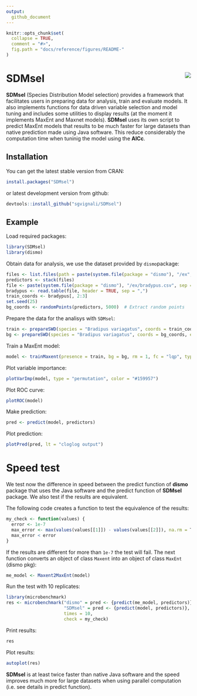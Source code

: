 ```yaml
---
output:
  github_document
---
```


<!-- README.md is generated from README.Rmd. Please edit that file -->

```r
knitr::opts_chunk$set(
  collapse = TRUE,
  comment = "#>",
  fig.path = "docs/reference/figures/README-"
)
```

# SDMsel <img src="man/figures/logo.png" align="right" />

**SDMsel** (Species Distribution Model selection) provides a framework that facilitates users in preparing data for analysis, train and evaluate models. It also implements functions for data driven variable selection and model tuning and includes some utilities to display results (at the moment it implements MaxEnt and Maxnet models).
**SDMsel** uses its own script to predict MaxEnt models that results to be much faster for large datasets than native prediction made using Java software. This reduce considerably the computation time when tuninig the model using the **AICc**. 

## Installation

You can get the latest stable version from CRAN:

```r
install.packages("SDMsel")
```

or latest development version from github:

```r
devtools::install_github("sgvignali/SDMsel")
```

## Example

Load required packages:
```r
library(SDMsel)
library(dismo)
```


Obtain data for analysis, we use the dataset provided by `dismo`package:

```r
files <- list.files(path = paste(system.file(package = "dismo"), "/ex", sep = ""), pattern = "grd", full.names = T)
predictors <- stack(files)
file <- paste(system.file(package = "dismo"), "/ex/bradypus.csv", sep = "")
bradypus <- read.table(file, header = TRUE, sep = ",")
train_coords <- bradypus[, 2:3]
set.seed(25)
bg_coords <- randomPoints(predictors, 5000)  # Extract random points
```

Prepare the data for the analisys with `SDMsel`:

```r
train <- prepareSWD(species = "Bradipus variagatus", coords = train_coords, env = predictors, categoricals = "biome")
bg <- prepareSWD(species = "Bradipus variagatus", coords = bg_coords, env = predictors, categoricals = "biome")
```

Train a MaxEnt model:

```r
model <- trainMaxent(presence = train, bg = bg, rm = 1, fc = "lqp", type = "cloglog", iter = 500)
```

Plot variable importance:

```r
plotVarImp(model, type = "permutation", color = "#159957")
```

Plot ROC curve:

```r
plotROC(model)
```


Make prediction:

```r
pred <- predict(model, predictors)
```

Plot prediction:

```r
plotPred(pred, lt = "cloglog output")
```

# Speed test

We test now the difference in speed between the predict function of **dismo** package that uses the Java software and the predict function of **SDMsel** package. We also test if the results are equivalent.

The following code creates a function to test the equivalence of the results:

```r
my_check <- function(values) {
  error <- 1e-7 
  max_error <- max(values(values[[1]]) - values(values[[2]]), na.rm = T) 
  max_error < error
}
```

If the results are different for more than `1e-7` the test will fail. The next function converts an object of class `Maxent` into an object of class `MaxEnt` (dismo pkg):

```r
me_model <- Maxent2MaxEnt(model)
```

Run the test with 10 replicates:

```r
library(microbenchmark)
res <- microbenchmark("dismo" = pred <- {predict(me_model, predictors)},
                      "SDMsel" = pred <- {predict(model, predictors)},
                      times = 10,
                      check = my_check)
```

Print results:
```r
res
```

Plot results:

```r
autoplot(res)
```

**SDMsel** is at least twice faster than native Java software and the speed improves much more for large datasets when using parallel computation (i.e. see details in predict function).
